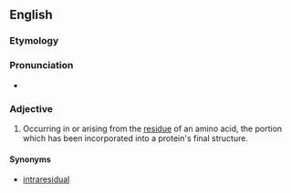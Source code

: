 ==English==

===Etymology===
{{prefix|intra|residue|lang=en}}

===Pronunciation===
* {{a|US}} {{IPA|ɪntɹəˈɹɛzɪdu|lang=en}}

===Adjective===
{{en-adj|-}}

# {{context|biochemistry|spectroscopy|lang=en}} Occurring in or arising from the [[residue]] of an amino acid, the portion which has been incorporated into a protein's final structure.

====Synonyms====
* [[intraresidual]]